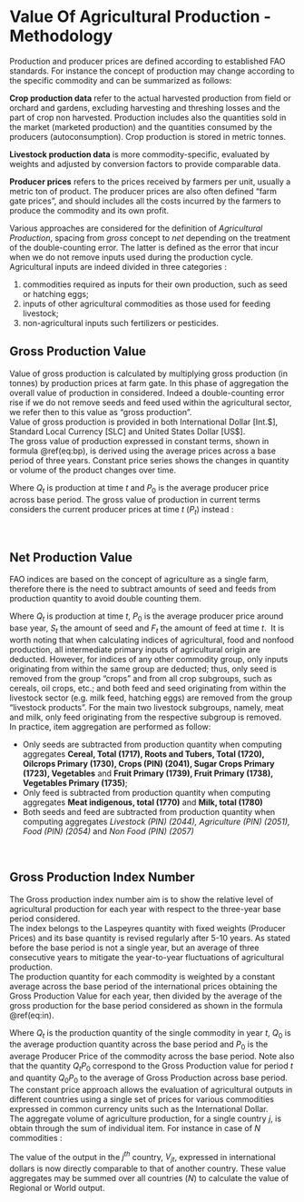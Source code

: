 # Value Of Agricultural Production - Methodology

Production and producer prices are defined according to established FAO standards. For instance the concept of production may change according to the specific commodity and can be summarized as follows:

**Crop production data** refer to the actual harvested production from field or orchard and gardens, excluding harvesting and threshing losses and the part of crop non harvested. Production includes also the quantities sold in the market (marketed production) and the quantities consumed by the producers (autoconsumption). Crop production is stored in metric tonnes.

**Livestock production data** is more commodity-specific, evaluated by weights and adjusted by conversion factors to provide comparable data.

**Producer prices** refers to the prices received by farmers per unit, usually a metric ton of product. The producer prices are also often defined "farm gate prices", and should includes all the costs incurred by the farmers to produce the commodity and its own profit.

Various approaches are considered for the definition of *Agricultural Production*, spacing from *gross* concept to *net* depending on the treatment of the double-counting error. The latter is defined as the error that incur when we do not remove inputs used during the production cycle. Agricultural inputs are indeed divided in three categories :

1.  commodities required as inputs for their own production, such as seed or hatching eggs;
2.  inputs of other agricultural commodities as those used for feeding livestock;
3.  non-agricultural inputs such fertilizers or pesticides.

## Gross Production Value

Value of gross production is calculated by multiplying gross production (in tonnes) by production prices at farm gate. In this phase of aggregation the overall value of production in considered. Indeed a double-counting error rise if we do not remove seeds and feed used within the agricultural sector, we refer then to this value as "gross production".\
Value of gross production is provided in both International Dollar [Int.\$], Standard Local Currency [SLC] and United States Dollar [US\$].\
The gross value of production expressed in constant terms, shown in formula \@ref(eq:bp), is derived using the average prices across a base period of three years. Constant price series shows the changes in quantity or volume of the product changes over time.

```{=tex}
\begin{equation} 
G_{t} = Q_tP_0

(\#eq:bp)
\end{equation}
```
Where $Q_t$ is production at time $t$ and $P_0$ is the average producer price across base period. The gross value of production in current terms considers the current producer prices at time $t$ ($P_t$) instead :

```{=tex}
\begin{equation} 
G_{t} = Q_tP_t

(\#eq:cn)
\end{equation}
```
<br>

## Net Production Value

FAO indices are based on the concept of agriculture as a single farm, therefore there is the need to subtract amounts of seed and feeds from production quantity to avoid double counting them.

```{=tex}
\begin{equation} 
N_{t} = Q_tP_0 - S_t - F_t

(\#eq:cn)
\end{equation}
```
Where $Q_t$ is production at time $t$, $P_0$ is the average producer price around base year, $S_t$ the amount of seed and $F_t$ the amount of feed at time $t$.  It is worth noting that when calculating indices of agricultural, food and nonfood production, all intermediate primary inputs of agricultural origin are deducted. However, for indices of any other commodity group, only inputs originating from within the same group are deducted; thus, only seed is removed from the group "crops" and from all crop subgroups, such as cereals, oil crops, etc.; and both feed and seed originating from within the livestock sector (e.g. milk feed, hatching eggs) are removed from the group "livestock products". For the main two livestock subgroups, namely, meat and milk, only feed originating from the respective subgroup is removed.\
In practice, item aggregation are performed as follow:

-   Only seeds are subtracted from production quantity when computing aggregates **Cereal, Total (1717), Roots and Tubers, Total (1720), Oilcrops Primary (1730), Crops (PIN) (2041), Sugar Crops Primary (1723), Vegetables** and **Fruit Primary (1739), Fruit Primary (1738), Vegetables Primary (1735)**;
-   Only feed is subtracted from production quantity when computing aggregates **Meat indigenous, total (1770)** and **Milk, total (1780)**
-   Both seeds and feed are subtracted from production quantity when computing aggregates *Livestock (PIN) (2044), Agriculture (PIN) (2051), Food (PIN) (2054)* and *Non Food (PIN) (2057)*

<br>

## Gross Production Index Number

The Gross production index number aim is to show the relative level of agricultural production for each year with respect to the three-year base period considered.\
The index belongs to the Laspeyres quantity with fixed weights (Producer Prices) and its base quantity is revised regularly after 5-10 years. As stated before the base period is not a single year, but an average of three consecutive years to mitigate the year-to-year fluctuations of agricultural production.\
The production quantity for each commodity is weighted by a constant average across the base period of the international prices obtaining the Gross Production Value for each year, then divided by the average of the gross production for the base period considered as shown in the formula \@ref(eq:in).

```{=tex}
\begin{equation} 
V_t = \frac{Q_tP_0}{Q_0P_0}

(\#eq:in)
\end{equation}
```
Where $Q_t$ is the production quantity of the single commodity in year $t$, $Q_0$ is the average production quantity across the base period and $P_0$ is the average Producer Price of the commodity across the base period. Note also that the quantity $Q_tP_0$ correspond to the Gross Production value for period $t$ and quantity $Q_0P_0$ to the average of Gross Production across base period.  The constant price approach allows the evaluation of agricultural outputs in different countries using a single set of prices for various commodities expressed in common currency units such as the International Dollar.\
The aggregate volume of agriculture production, for a single country $j$, is obtain through the sum of individual item. For instance in case of $N$ commodities :

```{=tex}
\begin{equation} 

V_{jt} = \sum_{i=1}^N \frac{Q_{it}P_{i0}}{Q_{i0}P_{i0}}

(\#eq:ins)
\end{equation}
```
The value of the output in the $j^{th}$ country, $V_{jt}$, expressed in international dollars is now directly comparable to that of another country. These value aggregates may be summed over all countries ($N$) to calculate the value of Regional or World output.

```{=tex}
\begin{equation}

V_{t} = \sum_{i=1}^N\sum_{j=1}^M  \frac{Q_{ijt}P_{i0}}{Q_{ij0}P_{i0}}

(\#eq:ins2)
\end{equation}
```
